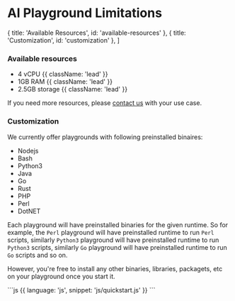 # AI Playground Limitations

  { title: 'Available Resources', id: 'available-resources' },
  { title: 'Customization', id: 'customization' },
]

### Available resources
- 4 vCPU {{ className: 'lead' }}
- 1GB RAM {{ className: 'lead' }}
- 2.5GB storage {{ className: 'lead' }}

If you need more resources, please [contact us](mailto:hello@e2b.dev) with your use case.

### Customization
We currently offer playgrounds with following preinstalled binaires:
- Nodejs
- Bash
- Python3
- Java
- Go
- Rust
- PHP
- Perl
- DotNET

Each playground will have preinstalled binaries for the given runtime. So for example, the `Perl` playground will have preinstalled runtime to run `Perl` scripts, similarly `Python3` playground will have preinstalled runtime to run `Python3` scripts,
similarly `Go` playground will have preinstalled runtime to run `Go` scripts and so on.

However, you're free to install any other binaries, libraries, packagets, etc on your playground once you start it.

<CodeGroup>
```js {{ language: 'js', snippet: 'js/quickstart.js' }}
```

```ts {{ language: 'ts', snippet: 'ts/quickstart.ts' }}
```

```python {{ language: 'python', snippet: 'python/quickstart.py' }}
```
</CodeGroup>